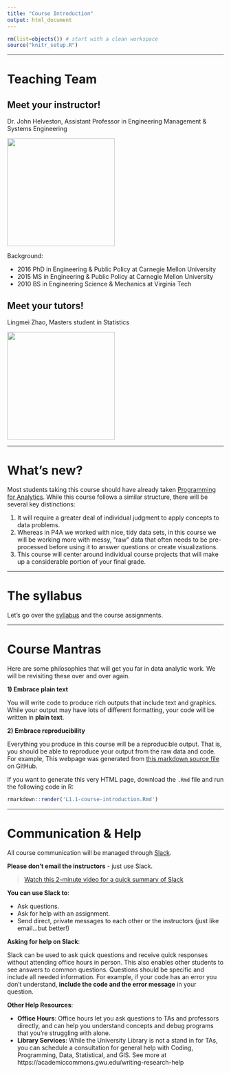 ```yaml
---
title: "Course Introduction"
output: html_document
---
```


```r
rm(list=objects()) # start with a clean workspace
source("knitr_setup.R")
```

---

# Teaching Team

## Meet your instructor!

Dr. John Helveston, Assistant Professor in Engineering Management & Systems Engineering

![](images/helveston.jpg){ width=250 }

Background:

- 2016 PhD in Engineering & Public Policy at Carnegie Mellon University
- 2015 MS in Engineering & Public Policy at Carnegie Mellon University
- 2010 BS in Engineering Science & Mechanics at Virginia Tech

## Meet your tutors!

Lingmei Zhao, Masters student in Statistics

![](images/lingmei.jpg){ width=250 }

---

# What's new?

Most students taking this course should have already taken [Programming for Analytics](https://emse-p4a-gwu.github.io/). While this course follows a similar structure, there will be several key distinctions:

1. It will require a greater deal of individual judgment to apply concepts to data problems.
2. Whereas in P4A we worked with nice, tidy data sets, in this course we will be working more with messy, "raw" data that often needs to be pre-processed before using it to answer questions or create visualizations.
3. This course will center around individual course projects that will make up a considerable portion of your final grade.

---

# The syllabus

Let's go over the [syllabus](syllabus.html) and the course assignments.

---

# Course Mantras

Here are some philosophies that will get you far in data analytic work. We will be revisiting these over and over again.

**1) Embrace plain text**

You will write code to produce rich outputs that include text and graphics. While your output may have lots of different formatting, your code will be written in **plain text**.

**2) Embrace reproducibility**

Everything you produce in this course will be a reproducible output. That is, you should be able to reproduce your output from the raw data and code. For example, This webpage was generated from [this markdown source file](https://raw.githubusercontent.com/emse-eda-gwu/2020-Spring/master/L1.1-course-introduction.Rmd) on GitHub.

If you want to generate this very HTML page, download the `.Rmd` file and run the following code in R:

```r
rmarkdown::render('L1.1-course-introduction.Rmd')
```

---

# Communication & Help

All course communication will be managed through [Slack](https://6574-s11-f19.slack.com/).

**Please don't email the instructors** - just use Slack.

> [Watch this 2-minute video for a quick summary of Slack](https://youtu.be/9RJZMSsH7-g)

**You can use Slack to**:

- Ask questions.
- Ask for help with an assignment.
- Send direct, private messages to each other or the instructors (just like email...but better!)

**Asking for help on Slack**:

Slack can be used to ask quick questions and receive quick responses without attending office hours in person. This also enables other students to see answers to common questions. Questions should be specific and include all needed information. For example, if your code has an error you don't understand, **include the code and the error message** in your question.

**Other Help Resources**:

- **Office Hours**: Office hours let you ask questions to TAs and professors directly, and can help you understand concepts and debug programs that you're struggling with alone.
- **Library Services**: While the University Library is not a stand in for TAs, you can schedule a consultation for general help with Coding, Programming, Data, Statistical, and GIS. See more at https://academiccommons.gwu.edu/writing-research-help

